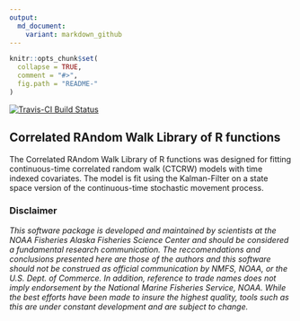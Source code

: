 ```yaml
---
output:
  md_document:
    variant: markdown_github
---
```


<!-- README.md is generated from README.Rmd. Please edit that file -->

```r
knitr::opts_chunk$set(
  collapse = TRUE,
  comment = "#>",
  fig.path = "README-"
)
```

[![Travis-CI Build Status](https://travis-ci.org/NMML/crawl.svg?branch=devel)](https://travis-ci.org/NMML/crawl)

## Correlated RAndom Walk Library of R functions

The Correlated RAndom Walk Library of R functions was designed for fitting continuous-time correlated random walk (CTCRW) models with time indexed covariates. The model is fit using the Kalman-Filter on a state space version of the continuous-time stochastic movement process.

### Disclaimer
*This software package is developed and maintained by scientists at the NOAA Fisheries Alaska Fisheries Science Center and should be considered a fundamental research communication. The reccomendations and conclusions presented here are those of the authors and this software should not be construed as official communication by NMFS, NOAA, or the U.S. Dept. of Commerce. In addition, reference to trade names does not imply endorsement by the National Marine Fisheries Service, NOAA. While the best efforts have been made to insure the highest quality, tools such as this are under constant development and are subject to change.*
